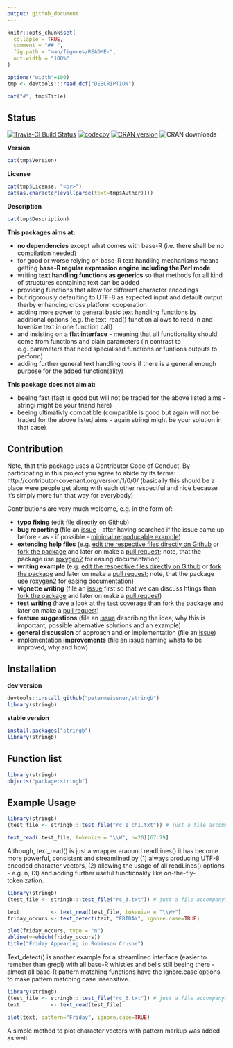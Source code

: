 ```yaml
---
output: github_document
---
```



```r
knitr::opts_chunk$set(
  collapse = TRUE,
  comment = "## ",
  fig.path = "man/figures/README-",
  out.width = "100%"
)
```


```r
options("width"=100)
tmp <- devtools:::read_dcf("DESCRIPTION")
```

```r
cat("#", tmp$Title)
```


## Status


[![Travis-CI Build Status](https://travis-ci.org/petermeissner/stringb.svg?branch=master)](https://travis-ci.org/petermeissner/stringb)
[![codecov](https://codecov.io/gh/petermeissner/stringb/branch/master/graph/badge.svg)](https://codecov.io/gh/petermeissner/stringb/tree/master/R)
[![CRAN version](http://www.r-pkg.org/badges/version/stringb)](https://cran.r-project.org/package=stringb)
![CRAN downloads](https://cranlogs.r-pkg.org/badges/grand-total/stringb)



**Version**

```r
cat(tmp$Version)
```


**License**

```r
cat(tmp$License, "<br>")
cat(as.character(eval(parse(text=tmp$Author))))
```



**Description**

```r
cat(tmp$Description)
```



**This packages aims at:**

- **no dependencies** except what comes with base-R (i.e. there shall be no compilation needed) 
- for good or worse relying on base-R text handling mechanisms means getting **base-R regular expression engine including the Perl mode**
- writing **text handling functions as generics** so that methods for all kind of 
  structures containing text can be added 
- providing functions that allow for different character encodings 
- but rigorously defaulting to UTF-8 as expected input and default output 
  therby enhancing cross platform cooperation
- adding more power to general basic text handling functions by additional 
  options (e.g. the text_read() function allows to read in and tokenize text in 
  one function call)
- and insisting on a **flat interface** - meaning that all functionality should come from functions and plain parameters (in contrast to e.g. parameters that need specialised functions or funtions outputs to perform)
- adding further general text handling tools if there is a general enough 
  purpose for the added function(ality)
  

**This package does not aim at:**

- beeing fast (fast is good but will not be traded for the above listed aims - stringi might be your friend here)
- beeing ultimativly compatible (compatible is good but again will not be traded for the above listed aims - again stringi might be your solution in that case)


## Contribution

Note, that this package uses a Contributor Code of Conduct. By participating in this project you agree to abide by its terms: http://contributor-covenant.org/version/1/0/0/ (basically this should be a place were people get along with each other respectful and nice because it's simply more fun that way for everybody)

Contributions are very much welcome, e.g. in the form of:

- **typo fixing** ([edit file directly on Github](https://help.github.com/articles/editing-files-in-another-user-s-repository/))
- **bug reporting** (file an [issue](https://guides.github.com/features/issues/) - after having searched if the issue came up before - as - if possible - [minimal reproducable example](http://stackoverflow.com/help/mcve))
- **extending help files** (e.g. [edit the respective files directly on Github](https://help.github.com/articles/editing-files-in-another-user-s-repository/) or [fork the package](https://help.github.com/articles/fork-a-repo/) and later on make a [pull request](https://help.github.com/articles/using-pull-requests/); note, that the package use [roxygen2](http://r-pkgs.had.co.nz/man.html) for easing documentation)
- **writing example** (e.g. [edit the respective files directly on Github](https://help.github.com/articles/editing-files-in-another-user-s-repository/) or [fork the package](https://help.github.com/articles/fork-a-repo/) and later on make a [pull request](https://help.github.com/articles/using-pull-requests/); note, that the package use [roxygen2](http://r-pkgs.had.co.nz/man.html) for easing documentation)
- **vignette writing** (file an [issue](https://guides.github.com/features/issues/) first so that we can discuss htings than [fork the package](https://help.github.com/articles/fork-a-repo/) and later on make a [pull request](https://help.github.com/articles/using-pull-requests/))
- **test writing** (have a look at the [test coverage](https://codecov.io/gh/petermeissner/stringb/tree/master/R) than [fork the package](https://help.github.com/articles/fork-a-repo/) and later on make a [pull request](https://help.github.com/articles/using-pull-requests/))
- **feature suggestions** (file an [issue](https://guides.github.com/features/issues/) describing the idea, why this is important, possible alternative solutions and an example)
- **general discussion** of approach and or implementation  (file an [issue](https://guides.github.com/features/issues/))
- implementation **improvements** (file an [issue](https://guides.github.com/features/issues/) naming whats to be improved, why and how)


## Installation


**dev version**
```r
devtools::install_github("petermeissner/stringb")
library(stringb)
```


**stable version**
```r
install.packages("stringb")
library(stringb)
```


## Function list

```r
library(stringb)
objects("package:stringb")
```

    

## Example Usage

```r
library(stringb)
(test_file <- stringb:::test_file("rc_1_ch1.txt")) # just a file accompanying the package to test things

text_read( test_file, tokenize = "\\W", n=20)[67:79]
```

Although, text_read() is just a wrapper araound readLines() it has become more powerful, consistent and streamlined by (1) always producing UTF-8 encoded character vectors, (2) allowing the usage of all readLines() options - e.g. n, (3) and adding further useful functionality like on-the-fly-tokenization.


```r
library(stringb)
(test_file <- stringb:::test_file("rc_3.txt")) # just a file accompanying the package to test things

text          <- text_read(test_file, tokenize = "\\W+")
friday_occurs <- text_detect(text, "FRIDAY", ignore.case=TRUE)

plot(friday_occurs, type = "n")
abline(v=which(friday_occurs))
title("Friday Appearing in Robinson Crusoe")

```

Text_detect() is another example for a streamlined interface (easier to remeber than grepl) with all base-R whistles and bells still beeing there - almost all base-R pattern matching functions have the ignore.case options to make pattern matching case insensitive. 


```r
library(stringb)
(test_file <- stringb:::test_file("rc_3.txt")) # just a file accompanying the package to test things
text          <- text_read(test_file)

plot(text, pattern="Friday", ignore.case=TRUE)
```



A simple method to plot character vectors with pattern markup was added as well. 
    
    
    
    
    
    
    
    
    
